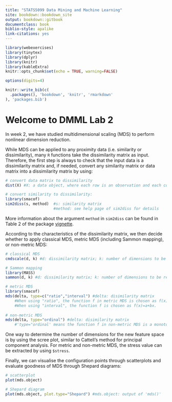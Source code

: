 ```yaml
---
title: "STATS5099 Data Mining and Machine Learning"
site: bookdown::bookdown_site
output: bookdown::gitbook
documentclass: book
biblio-style: apalike
link-citations: yes
---
```


```r
library(webexercises)
library(tinytex)
library(dplyr)
library(knitr)
library(kableExtra)
knitr::opts_chunk$set(echo = TRUE, warning=FALSE)

options(digits=4)
```


```r
knitr::write_bib(c(
  .packages(), 'bookdown', 'knitr', 'rmarkdown'
), 'packages.bib')
```


# Welcome to DMML Lab 2

In week 2, we have studied multidimensional scaling (MDS) to perform nonlinear dimension reduction. 

While MDS can be applied to any proximity data (i.e. similarity or dissimilarity), many `R` functions take the dissimilarity matrix as input. Therefore, the first step is always to check that the input data is a dissimilarity matrix and, if needed, convert any similarity matrix or data matrix into a dissimilarity matrix by using: 

```r
# convert data matrix to dissimilarity
dist(X) #X: a data object, where each row is an observation and each column is a variable

# convert similarity to dissimilarity:
library(smacof)
sim2diss(s, method)  #s: similarity matrix
                     #method: see help page of sim2diss for details
```

More information about the argument `method` in `sim2diss` can be found in Table 2 of the package [vignette](https://cran.r-project.org/web/packages/smacof/vignettes/smacof.pdf).

According to the characteristics of the dissimilarity matrix, we then decide whether to apply classical MDS, metric MDS (including Sammon mapping), or non-metric MDS: 
```r
# classical MDS
cmdscale(d, k) #d: dissimilarity matrix; k: number of dimensions to be retained

# Sammon mapping
library(MASS)
sammon(d, k) #d: dissimilarity matrix; k: number of dimensions to be retained

# metric MDS
library(smacof)
mds(delta, type=c("ratio","interval") #delta: disimilarity matrix
    #When using "ratio", the function f in metric MDS is chosen as f(x)=bx;
    #When using "interval", the function f is chosen as f(x)=a+bx.
    
# non-metric MDS
mds(delta, type="ordinal") #delta: disimilarity matrix
    #'type="ordinal' means the function f in non-metric MDS is a monotonic step function. 

```

One way to determine the number of dimensions for the new feature space is by using the scree plot, similar to Cattell's method for principal component analysis. For metric and non-metric MDS, the stress value can be extracted by using `$stress`. 

Finally, we can visualise the configuration points through scatterplots and evaluate goodness of MDS through Shepard diagrams:
```r
# scatterplot
plot(mds.object)

# Shepard diagram
plot(mds.object, plot.type="Shepard") #mds.object: output of 'mds()' 
```
